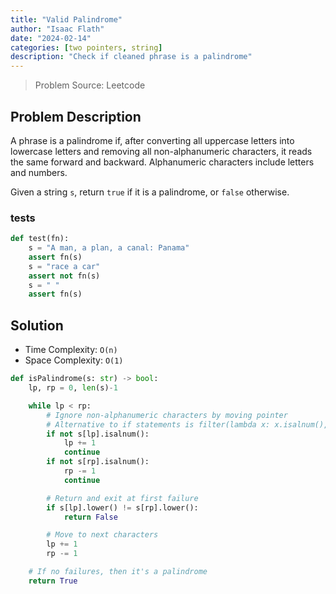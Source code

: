 ```yaml
---
title: "Valid Palindrome"
author: "Isaac Flath"
date: "2024-02-14"
categories: [two pointers, string]
description: "Check if cleaned phrase is a palindrome"
---
```


>Problem Source:  Leetcode

## Problem Description

A phrase is a palindrome if, after converting all uppercase letters into lowercase letters and removing all non-alphanumeric characters, it reads the same forward and backward. Alphanumeric characters include letters and numbers.

Given a string `s`, return `true` if it is a palindrome, or `false` otherwise.


### tests

```python
def test(fn):
    s = "A man, a plan, a canal: Panama"
    assert fn(s)
    s = "race a car"
    assert not fn(s)
    s = " "
    assert fn(s)

```


## Solution

+ Time Complexity: `O(n)`
+ Space Complexity: `O(1)`

```python
def isPalindrome(s: str) -> bool:
    lp, rp = 0, len(s)-1

    while lp < rp:        
        # Ignore non-alphanumeric characters by moving pointer
        # Alternative to if statements is filter(lambda x: x.isalnum(), s) prior to loop
        if not s[lp].isalnum():
            lp += 1
            continue
        if not s[rp].isalnum():
            rp -= 1
            continue        

        # Return and exit at first failure
        if s[lp].lower() != s[rp].lower():
            return False

        # Move to next characters
        lp += 1
        rp -= 1

    # If no failures, then it's a palindrome
    return True
```


